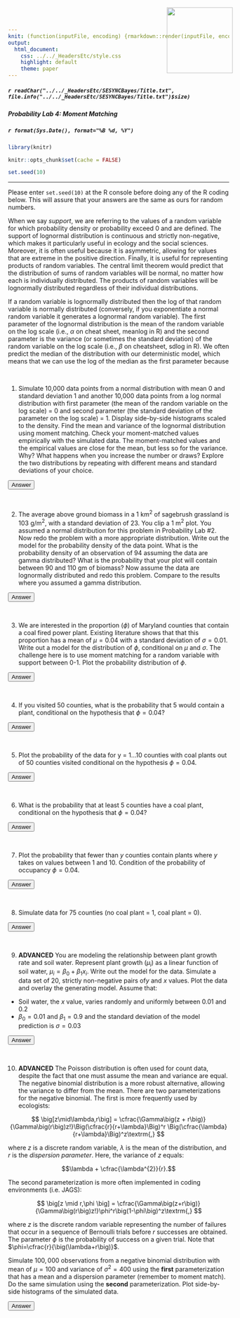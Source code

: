 ```yaml
---
knit: (function(inputFile, encoding) {rmarkdown::render(inputFile, encoding = encoding, output_dir = "../../content/labs")})
output:
  html_document:
    css: ../../_HeadersEtc/style.css
    highlight: default
    theme: paper
---
```


<script src="../../_HeadersEtc/hideOutput.js"></script>

<img src="../../_HeadersEtc/SESYNCBayes/Logo.png" style="position:absolute;top:20px;right:220px;width:150px;height=150px" />

##### `r readChar("../../_HeadersEtc/SESYNCBayes/Title.txt", file.info("../../_HeadersEtc/SESYNCBayes/Title.txt")$size)`

##### Probability Lab 4: Moment Matching

##### `r format(Sys.Date(), format="%B %d, %Y")`

```r

library(knitr)

knitr::opts_chunk$set(cache = FALSE)

set.seed(10)

```

----

Please enter `set.seed(10)` at the R console before doing any of the R coding below.  This will assure that your answers are the same as ours for random numbers.

When we say *support*, we are referring to the values of a random variable for which probability density or probability exceed 0 and are defined.  The support of  lognormal distribution is continuous and strictly non-negative, which makes it particularly useful in ecology and the social sciences.  Moreover, it is often useful because it is asymmetric, allowing for values that are extreme in the positive direction.  Finally, it is useful for representing products of random variables.  The central limit theorem would predict that the distribution of sums of random variables will be normal, no matter how each is individually distributed. The products of random variables will be lognormally distributed regardless of their individual distributions.

If a random variable is lognormally distributed then the log of that random variable is normally distributed (conversely, if you exponentiate a normal random variable it generates a lognormal random variable). The first parameter of the lognormal distribution is the mean of the random variable on the log scale (i.e., $\alpha$ on cheat sheet, meanlog in R) and the second parameter is the variance (or sometimes the standard deviation) of the random variable on the log scale (i.e., $\beta$ on cheatsheet, sdlog in R). We often predict the median of the distribution with our deterministic model, which means that we can use the log of the median as the first parameter because

\begin{eqnarray}
z \sim  \textrm{lognormal}\big(\alpha,\beta\big)\\
\textrm{median}\big(z\big) = e^{\alpha}\\
\textrm{log}\big(\textrm{median}\big(z\big)\big) = \alpha
\end{eqnarray}

<br>

1. Simulate 10,000 data points from a normal distribution with mean 0 and standard deviation 1 and another 10,000 data points from a log normal distribution with first parameter (the mean of the random variable on the log scale) = 0 and second parameter (the standard deviation of the parameter on the log scale) = 1. Display side-by-side histograms scaled to the density. Find the mean and variance of the lognormal distribution using moment matching. Check your moment-matched values empirically with the simulated data. The moment-matched values and the empirical values are close for the mean, but less so for the variance.  Why?  What happens when you increase the number or draws? Explore the two distributions by repeating with different means and standard deviations of your choice.

<button class="button" onclick="toggle_visibility('myDIV1');">Answer</button>

<div id="myDIV1", style="display:none">

<br>

``` r
par(mfrow = c(1, 2))

mean.var <- 0
sd.var <- 1
n <- 100000
log.y <- rnorm(n, mean = mean.var, sd = sd.var)
hist(log.y, breaks = 50, prob = TRUE, main = "") 

x  <- seq(-4, 4, .01)
z <- dnorm(x, mean = mean.var, sd = sd.var)
lines(x, z, col = "red", lwd = 2)
y <- rlnorm(n, meanlog = mean.var, sdlog = sd.var)
hist(y, ylim = c(0, .7), breaks = 250, prob = TRUE, xlim = c(0, 10), main = "") 
x <- seq(0, 50, .01)
z <- dlnorm(x, meanlog = mean.var, sdlog = sd.var)
lines(x, z, col = "red", lwd = 2)
```

``` r
mean(log.y)

var(log.y)

(mean.y <- exp(mean.var + sd.var^2/2))

(mean(y))

(var.y <- (exp(sd.var^2) - 1) * exp(2 * mean.var + sd.var^2))

(var(y))

```

</div>

<br>

2. The average above ground biomass in a 1 km^2^ of sagebrush grassland is 103 g/m^2^, with a standard deviation of 23. You clip a 1 m^2^ plot. You assumed a normal distribution for this problem in Probability Lab #2. Now redo the problem with a more appropriate distribution. Write out the model for the probability density of the data point. What is the probability density of an observation of 94 assuming the data are gamma distributed? What is the probability that your plot will contain between 90 and 110 gm of biomass? Now assume the data are lognormally distributed and redo this problem. Compare to the results where you assumed a gamma distribution.

<button class="button" onclick="toggle_visibility('myDIV2');">Answer</button>

<div id="myDIV2", style="display:none">

<br>

$$y_i \sim \textrm{gamma}\bigg(\frac{103^{2}}{23^{2}}, \frac{103}{23^{2}}\bigg)$$

<br>

``` r
x <- 94 
mu <- 103
sd <- 23
shape <- mu**2/sd**2
rate <- mu/sd**2
dgamma(x, shape, rate)

q <- c(110, 90)
p.bound <- pgamma(q, shape, rate)
p.bound[1] - p.bound[2]
```

Here is the case where we moment match into the mean of the lognormal. We are saying the the mean of the unlogged data is 103 and the standard deviation is 23. In this case we need to express the parameters of the lognormal as a function of these untransformed moments.

$$y_i \sim \textrm{lognormal}\bigg(\log(103)-\log\bigg(\sqrt{1+\frac{23^2}{103^2}}\bigg),\,\log\bigg(1+\frac{23^2}{103^2}\bigg)\bigg)$$

``` r
x <- 94 
mu <- 103
sd <- 23
(alpha <- log(mu) - log((1 + (23^2/103^2))^.5))
(beta <-  log(1 + (23^2/103^2))^.5)
dlnorm(x, alpha, beta)

q <- c(110, 90)
p.bound <- plnorm(q, alpha, beta)
p.bound[1] - p.bound[2]
```

</div>

<br>

3. We are interested in the proportion ($\phi$) of Maryland counties that contain a coal fired power plant. Existing literature shows that that this proportion has a mean of $\mu = 0.04$ with a standard deviation of $\sigma = 0.01$. Write out a model for the distribution of $\phi$, conditional on $\mu$ and $\sigma$. The challenge here is to use moment matching for a random variable with support between 0-1. Plot the probability distribution of $\phi$.  

<button class="button" onclick="toggle_visibility('myDIV3');">Answer</button>

<div id="myDIV3", style="display:none">

<br>

$$
\begin{align}
\alpha &=\cfrac{\big(\mu^2 - \mu^3 - \mu\sigma^2\big)}{\sigma^2}\\
\beta &=\cfrac{\big(\mu - 2\mu^2 + \mu^3 - \sigma^2 + \mu\sigma^2\big)}{\sigma^2}\\
\phi &\sim \textrm{beta}\big(\alpha,\beta\big)
\end{align}
$$
<br>

``` r
shapeit <- function(mu, sigma){
  a <- (mu^2 - mu^3 - mu * sigma^2)/sigma^2
  b <- (mu - 2 * mu^2 + mu^3 - sigma^2 + mu * sigma^2)/sigma^2
  shape_ps <- c(a, b)
  return(shape_ps)
}

betaParms <- shapeit(mu = .04, sigma = .01)
x <- seq(0, .2, .001)
y <- dbeta(x, betaParms[1], betaParms[2])

plot(x, y,type = 'l', ylab = expression(paste("[",phi,"]")), xlab = expression(phi), 
  xlim = c(0, 0.1), lwd = 2)
```

</div>

<br>

4. If you visited 50 counties, what is the probability that 5 would contain a plant, conditional on the hypothesis that $\phi=0.04$? 

<button class="button" onclick="toggle_visibility('myDIV3A');">Answer</button>

<div id="myDIV3A", style="display:none">

<br>

$$\Pr(y=5 \mid \phi, n=50) = \textrm{binomial}\big(y=5\mid \phi=0.04,n=50\big) =\binom{50}{5}0.04^5(1-0.04)^{50-5}$$

``` r
x <- 5
phi <- 0.04
n <- 50
dbinom(x = x, p = phi, size = n)
```

</div>

<br>

5. Plot the probability of the data for y = 1...10 counties with coal plants out of 50 counties visited conditional on the hypothesis $\phi=0.04$.

<button class="button" onclick="toggle_visibility('myDIV3B');">Answer</button>

<div id="myDIV3B", style="display:none">

<br>

``` r
x <- seq(0, 10)
y <- dbinom(x = x, p = phi, size = n)
plot(x, y, type = 'h', ylab = expression(paste("Pr(y|",phi,")"),), xlab = expression(y), lwd = 3, col = "blue")
```

</div>

<br>

6. What is the probability that at least 5 counties have a coal plant, conditional on the hypothesis that $\phi=0.04$?  

<button class="button" onclick="toggle_visibility('myDIV3C');">Answer</button>

<div id="myDIV3C", style="display:none">

<br>

$$\begin{align*}
\Pr\big(y \geq5 \mid \phi, n=50\big) & =  \textrm{binomial}\big(y \geq5 \mid \phi=0.04,n=50\big)\\
&= \sum_{y_{i}\in(5,6,\ldots,50)}\binom{50}{y_{i}}\big(0.04\big)^{\,y_{i}}\big(1-0.04\big)^{50-y_{i}}\\
\end{align*}$$

``` r
q <- 4
phi <- 0.04
n <- 50
(1 - pbinom(q = q, p = phi, size = n))
```

</div>

<br>

7. Plot the probability that fewer than $y$ counties contain plants where $y$ takes on values between 1 and 10. Condition of the probability of occupancy $\phi=0.04$.

<button class="button" onclick="toggle_visibility('myDIV3D');">Answer</button>

<div id="myDIV3D", style="display:none">

<br>

``` r
x <- seq(0, 10)
y <- pbinom(q = x-1, p = phi, size = n) # note -1 to represent "fewer"
plot(x, y, ylab = expression(paste("P(",Y <= y," | ",phi,")")), xlab = expression(y), 
  pch = 16, col = "red", cex = 1.5)
```

</div>

<br>

8. Simulate data for 75 counties (no coal plant = 1, coal plant = 0).
    
<button class="button" onclick="toggle_visibility('myDIV3E');">Answer</button>

<div id="myDIV3E", style="display:none">

<br>

$$
y \sim \textrm{binomial}(1, \phi) \equiv y \sim \textrm{Bernoulli}(\phi)
$$

``` r
n <- 75
size <- 1
phi <- 0.04
(ySim <- rbinom(n = n, size = size, prob = phi))
```

</div>

<br>

9. **ADVANCED** You are modeling the relationship between plant growth rate and soil water. Represent plant growth ($\mu_i$) as a linear function of soil water, $\mu_i = \beta_{0} + \beta_{1}x_{i}$. Write out the model for the data. Simulate a data set of $20$, strictly non-negative pairs of$y$ and $x$ values. Plot the data and overlay the generating model. Assume that:

- Soil water, the $x$ value, varies randomly and uniformly between $0.01$ and $0.2$ 
- $\beta_0 = 0.01$ and $\beta_1 = 0.9$ and the standard deviation of the model prediction is $\sigma = 0.03$  

<button class="button" onclick="toggle_visibility('myDIV10');">Answer</button>

<div id="myDIV10", style="display:none">

\begin{eqnarray}
\mu_i &=& \beta_0 + \beta_1x_1\\
\alpha_i &=& \cfrac{\mu_i^2}{\sigma^2}\\
\beta_i &=& \cfrac{\mu_i}{\sigma^2}\\
y_i &\sim& \textrm{gamma}\big(\alpha_i,\beta_i\big)\\
\end{eqnarray}

<br>

``` r
x <- runif(20, 0.01, 0.2)
mu <- 0.01 + 0.9 * x
sigma <- 0.03
alpha <- mu^2/sigma^2
beta <- mu/sigma^2
y <- rgamma(length(x), alpha, beta)
plot(x, y, xlab = "Soil Moisture", ylab = "Growth Rate", pch = 16, col = "red", cex = 1.5)
lines(x, mu, lwd = 2)
```

</div>

<br>

10. **ADVANCED** The Poisson distribution is often used for count data, despite the fact that one must assume the mean and variance are equal. The negative binomial distribution is a more robust alternative, allowing the variance to differ from the mean. There are two parameterizations for the negative binomial. The first is more frequently used by ecologists: 

$$
\big[z\mid\lambda,r\big] = 
\cfrac{\Gamma\big(z + r\big)}{\Gamma\big(r\big)z!}\Big(\cfrac{r}{r+\lambda}\Big)^r
\Big(\cfrac{\lambda}{r+\lambda}\Big)^z\textrm{,}
$$

where $z$ is a discrete random variable, $\lambda$ is the mean of the distribution, and $r$ is the *dispersion parameter*. Here, the variance of $z$ equals:

$$\lambda + \cfrac{\lambda^{2}}{r}.$$

The second parameterization is more often implemented in coding environments (i.e. JAGS):

$$
\big[z \mid r,\phi \big] = \cfrac{\Gamma\big(z+r\big)}{\Gamma\big(r\big)z!}\phi^r\big(1-\phi\big)^z\textrm{,}
$$

where $z$ is the discrete random variable representing the number of failures that occur in a sequence of Bernoulli trials before $r$ successes are obtained. The parameter $\phi$ is the probability of success on a given trial. Note that $\phi=\cfrac{r}{\big(\lambda+r\big)}$.

Simulate $100,000$ observations from a negative binomial distribution with mean of $\mu = 100$ and variance of $\sigma^2 = 400$ using the **first** parameterization that has a mean and a dispersion parameter (remember to moment match). Do the same simulation using the **second** parameterization. Plot side-by-side histograms of the simulated data.

<button class="button" onclick="toggle_visibility('myDIV12');">Answer</button>

<div id="myDIV12", style="display:none">

<br>

``` r
n <- 100000
lambda <- 100
sigma2 <- 400
r <- lambda^2/(sigma2 - lambda)
z1 <- rnbinom(n, mu = lambda, size = r)
mean(z1)
var(z1)
```

``` r
n <- 100000
lambda <- 100
sigma2 <- 400
r <- lambda^2/(sigma2 - lambda)
phi <- r/(r + lambda)
z2 <- rnbinom(n, prob = phi ,size = r)
mean(z2)
var(z2)
```

``` r
par(mfrow = c(1, 2))
hist(z1, col = "gray")
hist(z2, col = "gray")
```

</div>

<br>
